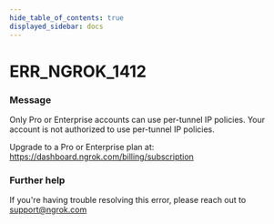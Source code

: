 ```yaml
---
hide_table_of_contents: true
displayed_sidebar: docs
---
```



# ERR_NGROK_1412

### Message

Only Pro or Enterprise accounts can use per-tunnel IP policies.
Your account is not authorized to use per-tunnel IP policies.

Upgrade to a Pro or Enterprise plan at: https://dashboard.ngrok.com/billing/subscription

### Further help

If you're having trouble resolving this error, please reach out to [support@ngrok.com](mailto:support@ngrok.com?subject=Help%20with%20ERR_NGROK_1412)

<ErrorDetails error="err_ngrok_1412" />
